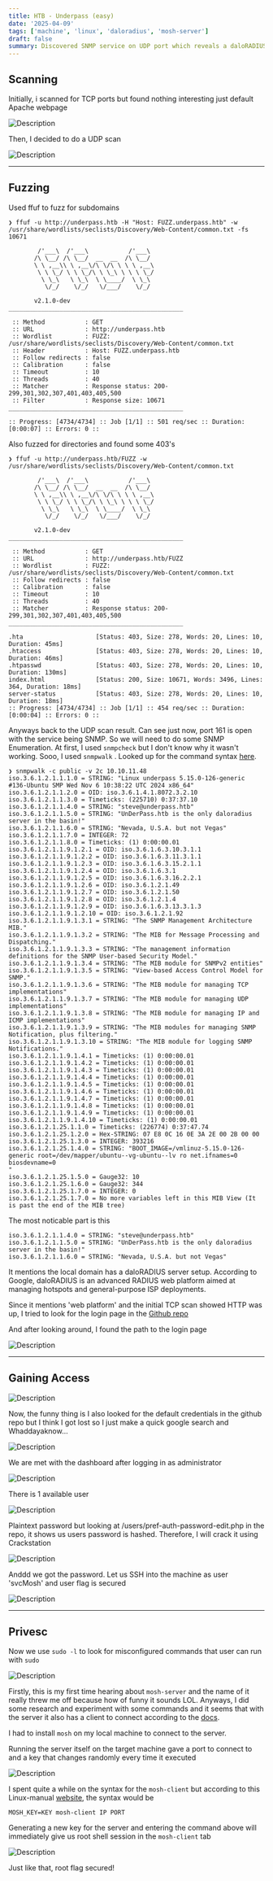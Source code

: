 ```yaml
---
title: HTB - Underpass (easy)
date: '2025-04-09'
tags: ['machine', 'linux', 'daloradius', 'mosh-server']
draft: false
summary: Discovered SNMP service on UDP port which reveals a daloRADIUS server web app with default credentials. Gained user access by credentials leak in the dashboard. User was allowed to run mosh-server with sudo permissions which enabled us to start a mosh-client and gain root access.
---
```


<TOCInline toc={props.toc} asDisclosure/>

## Scanning

Initially, i scanned for TCP ports but found nothing interesting just default Apache webpage

![Description](/static/images/htb/linux/underpass/1.png)

Then, I decided to do a UDP scan

![Description](/static/images/htb/linux/underpass/2.png)

***

## Fuzzing

Used ffuf to fuzz for subdomains

```
❯ ffuf -u http://underpass.htb -H "Host: FUZZ.underpass.htb" -w /usr/share/wordlists/seclists/Discovery/Web-Content/common.txt -fs 10671

        /'___\  /'___\           /'___\       
       /\ \__/ /\ \__/  __  __  /\ \__/       
       \ \ ,__\\ \ ,__\/\ \/\ \ \ \ ,__\      
        \ \ \_/ \ \ \_/\ \ \_\ \ \ \ \_/      
         \ \_\   \ \_\  \ \____/  \ \_\       
          \/_/    \/_/   \/___/    \/_/       

       v2.1.0-dev
________________________________________________

 :: Method           : GET
 :: URL              : http://underpass.htb
 :: Wordlist         : FUZZ: /usr/share/wordlists/seclists/Discovery/Web-Content/common.txt
 :: Header           : Host: FUZZ.underpass.htb
 :: Follow redirects : false
 :: Calibration      : false
 :: Timeout          : 10
 :: Threads          : 40
 :: Matcher          : Response status: 200-299,301,302,307,401,403,405,500
 :: Filter           : Response size: 10671
________________________________________________

:: Progress: [4734/4734] :: Job [1/1] :: 501 req/sec :: Duration: [0:00:07] :: Errors: 0 ::
```

Also fuzzed for directories and found some 403's

```
❯ ffuf -u http://underpass.htb/FUZZ -w /usr/share/wordlists/seclists/Discovery/Web-Content/common.txt

        /'___\  /'___\           /'___\       
       /\ \__/ /\ \__/  __  __  /\ \__/       
       \ \ ,__\\ \ ,__\/\ \/\ \ \ \ ,__\      
        \ \ \_/ \ \ \_/\ \ \_\ \ \ \ \_/      
         \ \_\   \ \_\  \ \____/  \ \_\       
          \/_/    \/_/   \/___/    \/_/       

       v2.1.0-dev
________________________________________________

 :: Method           : GET
 :: URL              : http://underpass.htb/FUZZ
 :: Wordlist         : FUZZ: /usr/share/wordlists/seclists/Discovery/Web-Content/common.txt
 :: Follow redirects : false
 :: Calibration      : false
 :: Timeout          : 10
 :: Threads          : 40
 :: Matcher          : Response status: 200-299,301,302,307,401,403,405,500
________________________________________________

.hta                    [Status: 403, Size: 278, Words: 20, Lines: 10, Duration: 45ms]
.htaccess               [Status: 403, Size: 278, Words: 20, Lines: 10, Duration: 46ms]
.htpasswd               [Status: 403, Size: 278, Words: 20, Lines: 10, Duration: 130ms]
index.html              [Status: 200, Size: 10671, Words: 3496, Lines: 364, Duration: 18ms]
server-status           [Status: 403, Size: 278, Words: 20, Lines: 10, Duration: 18ms]
:: Progress: [4734/4734] :: Job [1/1] :: 454 req/sec :: Duration: [0:00:04] :: Errors: 0 ::
```

Anyways back to the UDP scan result. Can see just now, port 161 is open with the service being SNMP. So we will need to do some SNMP Enumeration. At first, I used `snmpcheck` but I don't know why it wasn't working. Sooo, I used `snmpwalk` . Looked up for the command syntax [here](https://gabb4r.gitbook.io/oscp-notes/service-enumeration/snmp-enumeraion).&#x20;

```
❯ snmpwalk -c public -v 2c 10.10.11.48 
iso.3.6.1.2.1.1.1.0 = STRING: "Linux underpass 5.15.0-126-generic #136-Ubuntu SMP Wed Nov 6 10:38:22 UTC 2024 x86_64"
iso.3.6.1.2.1.1.2.0 = OID: iso.3.6.1.4.1.8072.3.2.10
iso.3.6.1.2.1.1.3.0 = Timeticks: (225710) 0:37:37.10
iso.3.6.1.2.1.1.4.0 = STRING: "steve@underpass.htb"
iso.3.6.1.2.1.1.5.0 = STRING: "UnDerPass.htb is the only daloradius server in the basin!"
iso.3.6.1.2.1.1.6.0 = STRING: "Nevada, U.S.A. but not Vegas"
iso.3.6.1.2.1.1.7.0 = INTEGER: 72
iso.3.6.1.2.1.1.8.0 = Timeticks: (1) 0:00:00.01
iso.3.6.1.2.1.1.9.1.2.1 = OID: iso.3.6.1.6.3.10.3.1.1
iso.3.6.1.2.1.1.9.1.2.2 = OID: iso.3.6.1.6.3.11.3.1.1
iso.3.6.1.2.1.1.9.1.2.3 = OID: iso.3.6.1.6.3.15.2.1.1
iso.3.6.1.2.1.1.9.1.2.4 = OID: iso.3.6.1.6.3.1
iso.3.6.1.2.1.1.9.1.2.5 = OID: iso.3.6.1.6.3.16.2.2.1
iso.3.6.1.2.1.1.9.1.2.6 = OID: iso.3.6.1.2.1.49
iso.3.6.1.2.1.1.9.1.2.7 = OID: iso.3.6.1.2.1.50
iso.3.6.1.2.1.1.9.1.2.8 = OID: iso.3.6.1.2.1.4
iso.3.6.1.2.1.1.9.1.2.9 = OID: iso.3.6.1.6.3.13.3.1.3
iso.3.6.1.2.1.1.9.1.2.10 = OID: iso.3.6.1.2.1.92
iso.3.6.1.2.1.1.9.1.3.1 = STRING: "The SNMP Management Architecture MIB."
iso.3.6.1.2.1.1.9.1.3.2 = STRING: "The MIB for Message Processing and Dispatching."
iso.3.6.1.2.1.1.9.1.3.3 = STRING: "The management information definitions for the SNMP User-based Security Model."
iso.3.6.1.2.1.1.9.1.3.4 = STRING: "The MIB module for SNMPv2 entities"
iso.3.6.1.2.1.1.9.1.3.5 = STRING: "View-based Access Control Model for SNMP."
iso.3.6.1.2.1.1.9.1.3.6 = STRING: "The MIB module for managing TCP implementations"
iso.3.6.1.2.1.1.9.1.3.7 = STRING: "The MIB module for managing UDP implementations"
iso.3.6.1.2.1.1.9.1.3.8 = STRING: "The MIB module for managing IP and ICMP implementations"
iso.3.6.1.2.1.1.9.1.3.9 = STRING: "The MIB modules for managing SNMP Notification, plus filtering."
iso.3.6.1.2.1.1.9.1.3.10 = STRING: "The MIB module for logging SNMP Notifications."
iso.3.6.1.2.1.1.9.1.4.1 = Timeticks: (1) 0:00:00.01
iso.3.6.1.2.1.1.9.1.4.2 = Timeticks: (1) 0:00:00.01
iso.3.6.1.2.1.1.9.1.4.3 = Timeticks: (1) 0:00:00.01
iso.3.6.1.2.1.1.9.1.4.4 = Timeticks: (1) 0:00:00.01
iso.3.6.1.2.1.1.9.1.4.5 = Timeticks: (1) 0:00:00.01
iso.3.6.1.2.1.1.9.1.4.6 = Timeticks: (1) 0:00:00.01
iso.3.6.1.2.1.1.9.1.4.7 = Timeticks: (1) 0:00:00.01
iso.3.6.1.2.1.1.9.1.4.8 = Timeticks: (1) 0:00:00.01
iso.3.6.1.2.1.1.9.1.4.9 = Timeticks: (1) 0:00:00.01
iso.3.6.1.2.1.1.9.1.4.10 = Timeticks: (1) 0:00:00.01
iso.3.6.1.2.1.25.1.1.0 = Timeticks: (226774) 0:37:47.74
iso.3.6.1.2.1.25.1.2.0 = Hex-STRING: 07 E8 0C 16 0E 3A 2E 00 2B 00 00 
iso.3.6.1.2.1.25.1.3.0 = INTEGER: 393216
iso.3.6.1.2.1.25.1.4.0 = STRING: "BOOT_IMAGE=/vmlinuz-5.15.0-126-generic root=/dev/mapper/ubuntu--vg-ubuntu--lv ro net.ifnames=0 biosdevname=0
"
iso.3.6.1.2.1.25.1.5.0 = Gauge32: 10
iso.3.6.1.2.1.25.1.6.0 = Gauge32: 344
iso.3.6.1.2.1.25.1.7.0 = INTEGER: 0
iso.3.6.1.2.1.25.1.7.0 = No more variables left in this MIB View (It is past the end of the MIB tree)
```

The most noticable part is this

```
iso.3.6.1.2.1.1.4.0 = STRING: "steve@underpass.htb"
iso.3.6.1.2.1.1.5.0 = STRING: "UnDerPass.htb is the only daloradius server in the basin!"
iso.3.6.1.2.1.1.6.0 = STRING: "Nevada, U.S.A. but not Vegas"
```

It mentions the local domain has a daloRADIUS server setup. According to Google, daloRADIUS is an advanced RADIUS web platform aimed at managing hotspots and general-purpose ISP deployments.

Since it mentions 'web platform' and the initial TCP scan showed HTTP was up, I tried to look for the login page in the [Github repo](https://github.com/lirantal/daloradius)

And after looking around, I found the path to the login page

![Description](/static/images/htb/linux/underpass/3.png)

***

## Gaining Access

![Description](/static/images/htb/linux/underpass/4.png)

Now, the funny thing is I also looked for the default credentials in the github repo but I think I got lost so I just make a quick google search and Whaddayaknow...

![Description](/static/images/htb/linux/underpass/5.png)

We are met with the dashboard after logging in as administrator

![Description](/static/images/htb/linux/underpass/6.png)

There is 1 available user

![Description](/static/images/htb/linux/underpass/7.png)

Plaintext password but looking at /users/pref-auth-password-edit.php in the repo, it shows us users password is hashed. Therefore, I will crack it using Crackstation

![Description](/static/images/htb/linux/underpass/8.png)

Anddd we got the password. Let us SSH into the machine as user 'svcMosh' and user flag is secured

![Description](/static/images/htb/linux/underpass/9.png)

***

## Privesc

Now we use `sudo -l` to look for misconfigured commands that user can run with `sudo`

![Description](/static/images/htb/linux/underpass/10.png)

Firstly, this is my first time hearing about `mosh-server` and the name of it really threw me off because how of funny it sounds LOL. Anyways, I did some research and experiment with some commands and it seems that with the server it also has a client to connect according to the [docs](https://mosh.org/).

I had to install `mosh` on my local machine to connect to the server.

Running the server itself on the target machine gave a port to connect to and a key that changes randomly every time it executed

![Description](/static/images/htb/linux/underpass/11.png)

I spent quite a while on the syntax for the `mosh-client` but according to this Linux-manual [website](https://linux.die.net/man/1/mosh-client), the syntax would be&#x20;

```
MOSH_KEY=KEY mosh-client IP PORT
```

Generating a new key for the server and entering the command above will immediately give us root shell session in the `mosh-client` tab

![Description](/static/images/htb/linux/underpass/12.png)

Just like that, root flag secured!